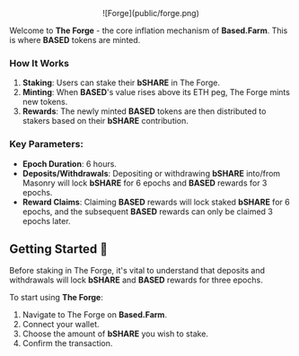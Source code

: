 <center>
![Forge](public/forge.png)
</center>

Welcome to **The Forge** - the core inflation mechanism of **Based.Farm**. This is where **BASED** tokens are minted.

### How It Works

1. **Staking**: Users can stake their **bSHARE** in The Forge.
2. **Minting**: When **BASED**'s value rises above its ETH peg, The Forge mints new tokens.
3. **Rewards**: The newly minted **BASED** tokens are then distributed to stakers based on their **bSHARE** contribution.

### Key Parameters:

- **Epoch Duration**: 6 hours.
- **Deposits/Withdrawals**: Depositing or withdrawing **bSHARE** into/from Masonry will lock **bSHARE** for 6 epochs and **BASED** rewards for 3 epochs.
- **Reward Claims**: Claiming **BASED** rewards will lock staked **bSHARE** for 6 epochs, and the subsequent **BASED** rewards can only be claimed 3 epochs later.

## Getting Started 🔨

Before staking in The Forge, it's vital to understand that deposits and withdrawals will lock **bSHARE** and **BASED** rewards for three epochs.

To start using **The Forge**:

1. Navigate to The Forge on **Based.Farm**.
2. Connect your wallet.
3. Choose the amount of **bSHARE** you wish to stake.
4. Confirm the transaction.
